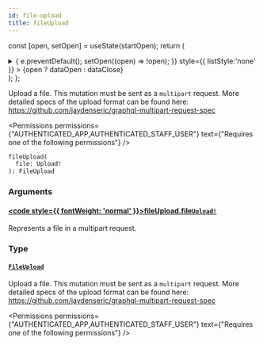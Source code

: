 ```yaml
---
id: file-upload
title: fileUpload
---
```






const [open, setOpen] = useState(startOpen);
return (
<details {...(open ? { open: true } : {})} className="details" style={{ border:'none', boxShadow:'none', background:'var(--ifm-background-color)' }}>
<summary
onClick={(e) => {
e.preventDefault();
setOpen((open) => !open);
}}
style={{ listStyle:'none' }} >
{open ? dataOpen : dataClose}
</summary>
{open && children}
</details>
);
};

Upload a file. This mutation must be sent as a `multipart` request. More detailed specs of the upload format can be found here: https://github.com/jaydenseric/graphql-multipart-request-spec


<Permissions permissions={"AUTHENTICATED_APP,AUTHENTICATED_STAFF_USER"} text={"Requires one of the following permissions"} />


```graphql
fileUpload(
  file: Upload!
): FileUpload
```

### Arguments

#### [<code style={{ fontWeight: 'normal' }}>fileUpload.<b>file</b></code>](#)<Bullet />[`Upload!`](../../../api-reference/miscellaneous/scalars/upload.mdx) <Badge class="badge badge--secondary" text="non-null"/> <Badge class="badge badge--secondary" text="scalar"/> <Badge class="badge badge--secondary" text="miscellaneous"/>

Represents a file in a multipart request.

### Type

#### [`FileUpload`](../../../api-reference/miscellaneous/objects/file-upload.mdx) <Badge class="badge badge--secondary" text="object"/> <Badge class="badge badge--secondary" text="miscellaneous"/>

Upload a file. This mutation must be sent as a `multipart` request. More detailed specs of the upload format can be found here: https://github.com/jaydenseric/graphql-multipart-request-spec


<Permissions permissions={"AUTHENTICATED_APP,AUTHENTICATED_STAFF_USER"} text={"Requires one of the following permissions"} />


